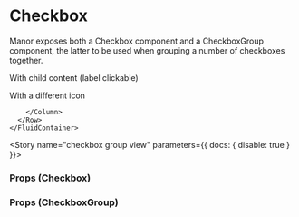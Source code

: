 
<Meta title="Components|Checkbox" component={Checkbox} />

# Checkbox

Manor exposes both a Checkbox component and a CheckboxGroup component, the latter to be used when grouping a number
of checkboxes together.

<Preview>
  <Story name="checkbox">
    <FluidContainer>
      <Row>
        <Column>
          <Checkbox id="A-1"><p>With child content (label clickable)</p></Checkbox>
          <Checkbox id="A-2" icon={faTimes}><p>With a different icon</p></Checkbox>
          <Checkbox id="A-3" />
          
        </Column>
      </Row>
    </FluidContainer>
  </Story>
</Preview>

<Story name="checkbox group view" parameters={{ docs: { disable: true } }}>
  <CheckboxGroupView />
</Story>

### Props (Checkbox)

<Props of={Checkbox} />

### Props (CheckboxGroup)

<Props of={CheckboxGroup} />
